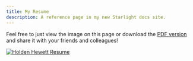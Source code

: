 ```yaml
---
title: My Resume
description: A reference page in my new Starlight docs site.
---
```


Feel free to just view the image on this page or download the
[PDF version](/Holden_Hewett_resume.pdf) and share it with your friends and colleagues!


[![Holden Hewett Resume](/Holden_Hewett_resume.jpg)](/Holden_Hewett_resume.jpg)
